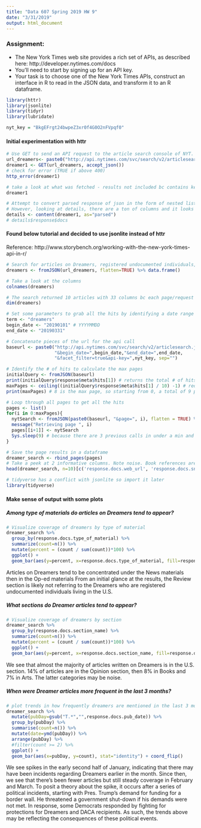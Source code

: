 ```yaml
---
title: "Data 607 Spring 2019 HW 9"
date: "3/31/2019"
output: html_document
---
```


### Assignment: 
- The New York Times web site provides a rich set of APIs, as described here: http://developer.nytimes.com/docs
- You’ll need to start by signing up for an API key.
- Your task is to choose one of the New York Times APIs, construct an interface in R to read in the JSON data, and transform it to an R dataframe.

```r
library(httr)
library(jsonlite)
library(tidyr)
library(lubridate)
```

```r
nyt_key = "BkgEFrgt24bwpeZ3xr0f4G0O2nFVpqf0" 
```

#### Initial experimentation with httr
```r
# Use GET to send an API request to the article search console of NYT.
url_dreamers<- paste0("http://api.nytimes.com/svc/search/v2/articlesearch.json?q=dreamers&api-key=",nyt_key, sep="")
dreamer1 <- GET(url_dreamers, accept_json())
# check for error (TRUE if above 400)
http_error(dreamer1)
```

```r
# take a look at what was fetched - results not included bc contains key
dreamer1
```

```r
# Attempt to convert parsed response of json in the form of nested lists into a dataframe by extracting columns and using dplyr and base R.
# However, looking at details, there are a ton of columns and it looks too complicated, so look for another way to do this. 
details <- content(dreamer1, as="parsed")
# details$response$docs
```



#### Found below tutorial and decided to use jsonlite instead of httr 

Reference: http://www.storybench.org/working-with-the-new-york-times-api-in-r/ 
```r
# Search for articles on Dreamers, registered undocumented individuals, given the recent political spotlight
dreamers <- fromJSON(url_dreamers, flatten=TRUE) %>% data.frame()

# Take a look at the columns
colnames(dreamers)
```
```r
# The search returned 10 articles with 33 columns bc each page/request has a max of 10 articles
dim(dreamers) 
```

```r
# Set some parameters to grab all the hits by identifying a date range and max page # to loop through
term <- "dreamers" 
begin_date <- "20190101" # YYYYMMDD
end_date <- "20190331"
```

```r
# Concatenate pieces of the url for the api call
baseurl <- paste0("http://api.nytimes.com/svc/search/v2/articlesearch.json?q=",term,
                  "&begin_date=",begin_date,"&end_date=",end_date,
                  "&facet_filter=true&api-key=",nyt_key, sep="")
```

```r
# Identify the # of hits to calculate the max pages 
initialQuery <- fromJSON(baseurl)
print(initialQuery$response$meta$hits[1]) # returns the total # of hits
maxPages <- ceiling((initialQuery$response$meta$hits[1] / 10) -1) # reduce by 1 because loop starts with page 0
print(maxPages) # 8 is the max page, so starting from 0, a total of 9 pages or results 
```

```r
# Loop through all pages to get all the hits
pages <- list()
for(i in 0:maxPages){
  nytSearch <- fromJSON(paste0(baseurl, "&page=", i), flatten = TRUE) %>% data.frame() 
  message("Retrieving page ", i)
  pages[[i+1]] <- nytSearch 
  Sys.sleep(9) # because there are 3 previous calls in under a min and the api call limit is 10/min 
}
```
```r
# Save the page results in a dataframe
dreamer_search <- rbind_pages(pages)
# Take a peek at 2 informative columns. Note noise. Book references arelikely unrelated to registered undocumented individuals 
head(dreamer_search, n=10)[c('response.docs.web_url', 'response.docs.snippet')]  
```
```r
# tidyverse has a conflict with jsonlite so import it later
library(tidyverse)
```



#### Make sense of output with some plots

##### Among type of materials do articles on Dreamers tend to appear? 

```r
# Visualize coverage of dreamers by type of material
dreamer_search %>% 
  group_by(response.docs.type_of_material) %>%
  summarize(count=n()) %>%
  mutate(percent = (count / sum(count))*100) %>%
  ggplot() +
  geom_bar(aes(y=percent, x=response.docs.type_of_material, fill=response.docs.type_of_material), stat = "identity") + coord_flip()
```

Articles on Dreamers tend to be concentrated under the News materials then in the Op-ed materials From an initial glance at the results, the Review section is likely not referring to the Dreamers who are registered undocumented individuals living in the U.S. 


##### What sections do Dreamer articles tend to appear?

```r
# Visualize coverage of dreamers by section
dreamer_search %>% 
  group_by(response.docs.section_name) %>%
  summarize(count=n()) %>%
  mutate(percent = (count / sum(count))*100) %>%
  ggplot() +
  geom_bar(aes(y=percent, x=response.docs.section_name, fill=response.docs.section_name), stat = "identity") + coord_flip()
```

We see that almost the majority of articles written on Dreamers is in the U.S. section. 14% of articles are in the Opinion section, then 8% in Books and 7% in Arts. The latter categories may be noise.


#####  When were Dreamer articles more frequent in the last 3 months? 

```r
# plot trends in how frequently dreamers are mentioned in the last 3 months
dreamer_search %>%
  mutate(pubDay=gsub("T.*","",response.docs.pub_date)) %>%
  group_by(pubDay) %>%
  summarise(count=n()) %>%
  mutate(date=ymd(pubDay)) %>%
  arrange(pubDay) %>%
  #filter(count >= 2) %>%
  ggplot() +
  geom_bar(aes(x=pubDay, y=count), stat="identity") + coord_flip()
```

We see spikes in the early second half of January, indicating that there may have been incidents regarding Dreamers earlier in the month. Since then, we see that there's been fewer articles but still steady coverage in February and March. To posit a theory about the spike, it occurs after a series of political incidents, starting with Pres. Trump's demand for funding for a border wall. He threatened a government shut-down if his demands were not met. In response, some Democrats responded by fighting for protections for Dreamers and DACA recipients. As such, the trends above may be reflecting the consequences of these political events.